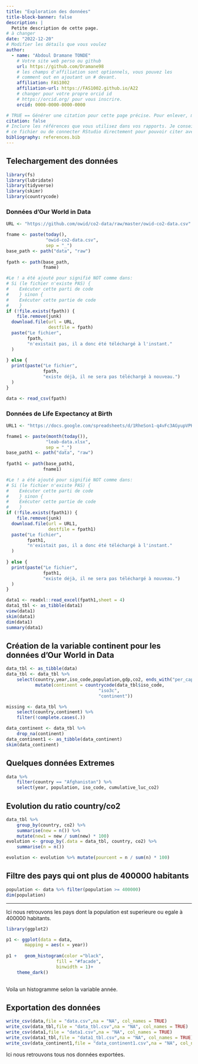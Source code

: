 ```yaml
---
title: "Exploration des données"
title-block-banner: false
description: | 
  Petite description de cette page.
# à changer
date: "2022-12-20"
# Modifier les détails que vous voulez
author:
  - name: "Abdoul Dramane TONDE"
    # Votre site web perso ou github
    url: https://github.com/Dramane98
    # les champs d'affiliation sont optionnels, vous pouvez les
    # comment out en ajoutant un # devant.
    affiliation: FAS1002
    affiliation-url: https://FAS1002.github.io/A22
    # changer pour votre propre orcid id
    # https://orcid.org/ pour vous inscrire.
    orcid: 0000-0000-0000-0000

# TRUE == Générer une citation pour cette page précise. Pour enlever, mettre false.
citation: false
# Inclure les références que vous utilisez dans vos rapports. Je conseille Zotero pour construire
# ce fichier ou de connecter RStudio directement pour pouvoir citer avec @nom-de-reference.
bibliography: references.bib
---
```


## Telechargement des données

```r

library(fs)
library(lubridate)
library(tidyverse)
library(skimr)
library(countrycode)
```


### Données d'Our World in Data

```r

URL <- "https://github.com/owid/co2-data/raw/master/owid-co2-data.csv"

fname <- paste(today(),
               "owid-co2-data.csv",
               sep = "_")
base_path <- path("data", "raw")
 
fpath <- path(base_path,
              fname)  

#Le ! a été ajouté pour signifié NOT comme dans:
# Si (le fichier n'existe PAS) {
#    Exécuter cette parti de code
#    } sinon {
#    Exécuter cette partie de code
#    }
if (!file.exists(fpath)) {
    file.remove(junk)
  download.file(url = URL,
                destfile = fpath) 
  paste("Le fichier",
        fpath,
        "n'existait pas, il a donc été téléchargé à l'instant."
  )
  
} else {
  print(paste("Le fichier",
              fpath,
              "existe déjà, il ne sera pas téléchargé à nouveau.")
  )
}

data <- read_csv(fpath) 
```

### Données de Life Expectancy at Birth

```r

URL1 <- "https://docs.google.com/spreadsheets/d/1RheSon1-q4vFc3AGyupVPH6ptEByE-VtnjOCselU0PE/export?format=xlsx"

fname1 <- paste(month(today()),
               "leab-data.xlsx",
               sep = "_")
base_path1 <- path("data", "raw")
 
fpath1 <- path(base_path1,
              fname1)  

#Le ! a été ajouté pour signifié NOT comme dans:
# Si (le fichier n'existe PAS) {
#    Exécuter cette parti de code
#    } sinon {
#    Exécuter cette partie de code
#    }
if (!file.exists(fpath1)) {
    file.remove(junk)
  download.file(url = URL1,
                destfile = fpath1) 
  paste("Le fichier",
        fpath1,
        "n'existait pas, il a donc été téléchargé à l'instant."
  )
  
} else {
  print(paste("Le fichier",
              fpath1,
              "existe déjà, il ne sera pas téléchargé à nouveau.")
  )
}

data1 <- readxl::read_excel(fpath1,sheet = 4) 
data1_tbl <- as_tibble(data1)
view(data1)  
skim(data1)
dim(data1)
summary(data1)
```

## Création de la variable continent pour les données d'Our World in Data

```r

data_tbl <- as_tibble(data)
data_tbl <- data_tbl %>%
    select(country,year,iso_code,population,gdp,co2, ends_with("per_capital"), primary_energy_consumption) %>%
           mutate(continent = countrycode(data_tbl$iso_code,
                                   "iso3c",
                                   "continent"))

missing <- data_tbl %>%
    select(country,continent) %>%
    filter(!complete.cases(.))

data_continent <- data_tbl %>%
    drop_na(continent)
data_continent1 <- as_tibble(data_continent)
skim(data_continent)
```

## Quelques données Extremes

```r

data %>%
    filter(country == "Afghanistan") %>%
    select(year, population, iso_code, cumulative_luc_co2)

```

## Evolution du ratio country/co2

```r

data_tbl %>%
    group_by(country, co2) %>%
    summarise(new = n()) %>%
    mutate(new1 = new / sum(new) * 100)
evolution <- group_by(.data = data_tbl, country, co2) %>%
    summarise(n = n())

evolution <- evolution %>% mutate(pourcent = n / sum(n) * 100)
```

## Filtre des pays qui ont plus de 400000 habitants

```r

population <- data %>% filter(population >= 400000)
dim(population)
```

------------------------------------------------------------------------

Ici nous retrouvons les pays dont la population est superieure ou egale à 400000 habitants.

```r

library(ggplot2)

p1 <- ggplot(data = data,
       mapping = aes(x = year))
       
p1 +   geom_histogram(color ="black",
                   fill = "#facade",
                   binwidth = 1)+
    theme_dark()
      
```

Voila un histogramme selon la variable année.

## Exportation des données

```r

write_csv(data,file = "data.csv",na = "NA", col_names = TRUE)
write_csv(data_tbl,file = "data_tbl.csv",na = "NA", col_names = TRUE)
write_csv(data1,file = "data1.csv",na = "NA", col_names = TRUE)
write_csv(data1_tbl,file = "data1_tbl.csv",na = "NA", col_names = TRUE)
write_csv(data_continent1,file = "data_continent1.csv",na = "NA", col_names = TRUE)

```

Ici nous retrouvons tous nos données exportées.
